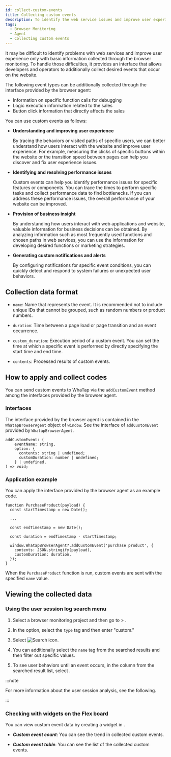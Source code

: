 ```yaml
---
id: collect-custom-events
title: Collecting custom events
description: To identify the web service issues and improve user experience through browser monitoring, it provides an interface that allows developers and operators to additionally collect desired events that occur on web pages.
tags:
  - Browser Monitoring
  - Agent
  - Collecting custom events
---
```


It may be difficult to identify problems with web services and improve user experience only with basic information collected through the browser monitoring. To handle those difficulties, it provides an interface that allows developers and operators to additionally collect desired events that occur on the website.

The following event types can be additionally collected through the interface provided by the browser agent:

- Information on specific function calls for debugging
- Logic execution information related to the sales
- Button click information that directly affects the sales

You can use custom events as follows:

- **Understanding and improving user experience**

  By tracing the behaviors or visited paths of specific users, we can better understand how users interact with the website and improve user experience. For example, measuring the clicks of specific buttons within the website or the transition speed between pages can help you discover and fix user experience issues.

- **Identifying and resolving performance issues**

  Custom events can help you identify performance issues for specific features or components. You can trace the times to perform specific tasks and collect performance data to find bottlenecks. If you can address these performance issues, the overall performance of your website can be improved.

- **Provision of business insight**

  By understanding how users interact with web applications and website, valuable information for business decisions can be obtained. By analyzing information such as most frequently used functions and chosen paths in web services, you can use the information for developing desired functions or marketing strategies.

- **Generating custom notifications and alerts**

  By configuring notifications for specific event conditions, you can quickly detect and respond to system failures or unexpected user behaviors.

## Collection data format

- `name`: Name that represents the event. It is recommended not to include unique IDs that cannot be grouped, such as random numbers or product numbers.

- `duration`: Time between a page load or page transition and an event occurrence.

- `custom_duration`: Execution period of a custom event. You can set the time at which a specific event is performed by directly specifying the start time and end time.

- `contents`: Processed results of custom events.

## How to apply and collect codes

You can send custom events to WhaTap via the `addCustomEvent` method among the interfaces provided by the browser agent.

### Interfaces

The interface provided by the browser agent is contained in the `WhatapBrowserAgent` object of `window`. See the interface of `addCustomEvent` provided by `WhatapBrowserAgent`.

```tsx title='Typescript'
addCustomEvent: (
    eventName: string,
    option: {
      contents: string | undefined;
      customDuration: number | undefined;
    } | undefined,
) => void;
```

### Application example

You can apply the interface provided by the browser agent as an example code.

```tsx title='Typescript'
function PurchaseProduct(payload) {
  const startTimestamp = new Date();

  ...

  const endTimestamp = new Date();

  const duration = endTimestamp - startTimestamp;

  window.WhatapBrowserAgent?.addCustomEvent('purchase product', {
    contents: JSON.stringify(payload),
    customDuration: duration,
  });
}
```

When the `PurchaseProduct` function is run, custom events are sent with the specified `name` value.

## Viewing the collected data

### Using the user session log search menu

1. Select a browser monitoring project and then go to <Cmdname sid="side_analysis" className="uitext" /> > <Cmdname sid="side_userSessionEventSearch" className="uitext" />.

2. In the <Cmdname sid="filter" className="uitext" /> option, select the <code>type</code> tag and then enter "custom."

   <ImgLang img='collect-custom-events-example01.png' desc='Search filter' />

3. Select ![Search icon](/img/ico-btn-search.png).

4. You can additionally select the `name` tag from the searched results and then filter out specific values.

   <ImgLang img='collect-custom-events-example02.png' desc='Search filter' />

5. To see user behaviors until an event occurs, in the <Cmdname sid="TTL07736" className="uitext" /> column from the searched result list, select <Cmdname sid="analysis" className="uitext" />.

   <ImgLang img='collect-custom-events-example03.png' desc='User session analysis' />

:::note

For more information about the user session analysis, see the following.

:::

### Checking with widgets on the Flex board

You can view custom event data by creating a widget in <Cmdname sid="side_flexboard" className="uitext" />.

<ImgLang img='browser-flexboard-custom-event-widget.png' desc='Custom event widget' />

- **_Custom event count_**: You can see the trend in collected custom events.

- **_Custom event table_**: You can see the list of the collected custom events.

